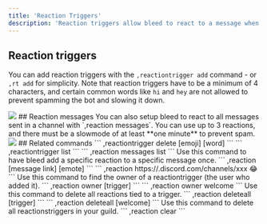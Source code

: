 ```yaml
---
title: 'Reaction Triggers'
description: 'Reaction triggers allow bleed to react to a message when a condition is met, like having a certain word in a message.'
---
```


## Reaction triggers

You can add reaction triggers with the `,reactiontrigger add` command - or `,rt add` for simplicity. 
<Info>Note that reaction triggers have to be a minimum of 4 characters, and certain common words like `hi` and `hey` are not allowed to prevent spamming the bot and slowing it down.</Info>
<Frame caption="Simple reactiontrigger setup" type="glass">
  <img src="https://cdn.discordapp.com/attachments/1176141361678913577/1261685907811991552/image.png?ex=66952d91&is=6693dc11&hm=3a0bb232c30a9e87a3d86d3d5c3aa0e3386ab5f703efc66afd2ebeaf692b2231&" />
</Frame>
## Reaction messages
You can also setup bleed to react to all messages sent in a channel with `,reaction messages`. You can use up to 3 reactions, and there must be a slowmode of at least **one minute** to prevent spam.
<Frame caption="Reaction messages setup" type="glass">
  <img src="https://cdn.discordapp.com/attachments/1176141361678913577/1261693839341518939/image.png?ex=669534f4&is=6693e374&hm=cb546daa162994785ff57d16300abb33deb23da109460a6160661aeebc23889d&" />
</Frame>
## Related commands


<AccordionGroup>
  <Accordion title="Delete a reactiontrigger">
    ```
    ,reactiontrigger delete [emoji] [word]
    ```
  </Accordion>

  <Accordion title="List all reactiontriggers">
     ```
    ,reactiontrigger list
    ```
  </Accordion>

  <Accordion title="List all reaction messages">
      ```
    ,reaction messages list
    ```
  </Accordion>
  <Accordion title="Manually add a reaction">
  Use this command to have bleed add a specific reaction to a specific message once.
      ```
    ,reaction [message link] [emote]
    ```
    ```
    ,reaction https://.discord.com/channels/xxx 😂
    ```
  </Accordion>
  <Accordion title="Find the owner of a trigger">
  Use this command to find the owner of a reactiontrigger (the user who added it).
      ```
    ,reaction owner [trigger]
    ```
    ```
    ,reaction owner welcome
    ```
  </Accordion>
  <Accordion title="Delete all reactions for a trigger">
  Use this command to delete all reactions tied to a trigger.
      ```
    ,reaction deleteall [trigger]
    ```
    ```
    ,reaction deleteall [welcome]
    ```
  </Accordion>
  <Accordion title="Purge all reactiontriggers">
  Use this command to delete all reactionstriggers in your guild.
      ```
    ,reaction clear
    ```
  </Accordion>
</AccordionGroup>

